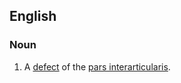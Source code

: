 ==English==
{{wikipedia}}
===Noun===
{{en-noun|-}}
# {{context|pathology}} A [[defect]] of the [[pars interarticularis]].